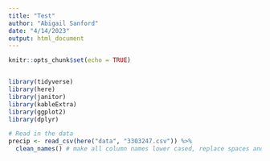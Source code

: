 ```yaml
---
title: "Test"
author: "Abigail Sanford"
date: "4/14/2023"
output: html_document
---
```


```r
knitr::opts_chunk$set(echo = TRUE)


library(tidyverse)
library(here)
library(janitor)
library(kableExtra)
library(ggplot2)
library(dplyr)
```


```r
# Read in the data 
precip <- read_csv(here("data", "3303247.csv")) %>% 
  clean_names() # make all column names lower cased, replace spaces and special characters with underscores

```

